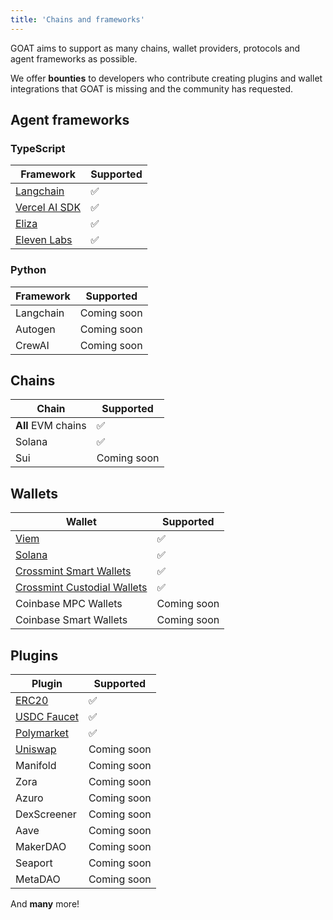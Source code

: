 ```yaml
---
title: 'Chains and frameworks'
---
```


GOAT aims to support as many chains, wallet providers, protocols and agent frameworks as possible.

We offer **bounties** to developers who contribute creating plugins and wallet integrations that GOAT is missing and the community has requested.

## Agent frameworks

### TypeScript
| Framework | Supported |
| -------- | ------------------------------------- |
| [Langchain](https://github.com/goat-sdk/goat/tree/main/typescript/packages/adapters/langchain) | ✅ |
| [Vercel AI SDK](https://github.com/goat-sdk/goat/tree/main/typescript/examples/vercel-ai) | ✅ |
| [Eliza](https://github.com/ai16z/eliza/tree/main/packages/plugin-goat) | ✅ |
| [Eleven Labs](https://github.com/goat-sdk/goat/tree/main/typescript/examples/eleven-labs/conversational-agent) | ✅ |

### Python
| Framework | Supported |
| -------- | ------------------------------------- |
| Langchain | Coming soon |
| Autogen | Coming soon |
| CrewAI | Coming soon |

## Chains
| Chain | Supported | 
| -------- | ------------------------------------- |
| **All** EVM chains      | ✅ |
| Solana   | ✅ |
| Sui   | Coming soon |

## Wallets
| Wallet | Supported |
| -------- | ------------------------------------- |
| [Viem](https://github.com/goat-sdk/goat/tree/main/typescript/packages/wallets/viem) | ✅ |
| [Solana](https://github.com/goat-sdk/goat/tree/main/typescript/packages/wallets/solana) | ✅ |
| [Crossmint Smart Wallets](https://github.com/goat-sdk/goat/tree/main/typescript/packages/wallets/crossmint) | ✅ |
| [Crossmint Custodial Wallets](https://github.com/goat-sdk/goat/tree/main/typescript/packages/wallets/crossmint) | ✅ |
| Coinbase MPC Wallets | Coming soon |
| Coinbase Smart Wallets | Coming soon |

## Plugins

| Plugin | Supported |
| -------- | ------------------------------------- |
| [ERC20](https://github.com/goat-sdk/goat/tree/main/typescript/packages/plugins/erc20) | ✅ |
| [USDC Faucet](https://github.com/goat-sdk/goat/tree/main/typescript/packages/wallets/crossmint) | ✅ |
| [Polymarket](https://github.com/goat-sdk/goat/tree/main/typescript/packages/plugins/polymarket) | ✅ |
| [Uniswap](https://github.com/goat-sdk/goat/tree/main/typescript/packages/plugins/uniswap) | Coming soon |
| Manifold | Coming soon |
| Zora | Coming soon |
| Azuro | Coming soon |
| DexScreener | Coming soon |
| Aave | Coming soon |
| MakerDAO | Coming soon |
| Seaport | Coming soon |
| MetaDAO | Coming soon |

And **many** more!
